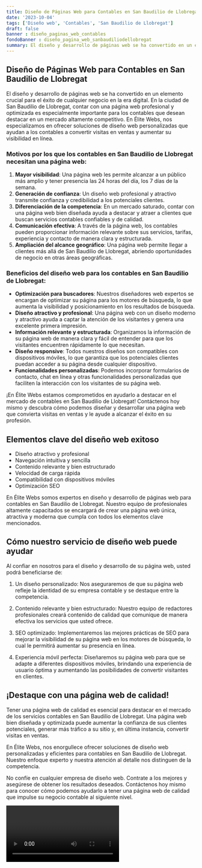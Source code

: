 ```yaml
---
title: Diseño de Páginas Web para Contables en San Baudilio de Llobregat
date: '2023-10-04'
tags: ['Diseño web', 'Contables', 'San Baudilio de Llobregat']
draft: false
banner : diseño_paginas_web_contables
fondoBanner : diseño_pagina_web_sanbaudiliodellobregat
summary: El diseño y desarrollo de páginas web se ha convertido en un elemento crucial para el éxito de cualquier negocio en la era digital. En la ciudad de San Baudilio de Llobregat, contar con una página web profesional y optimizada es especialmente importante para los contables que desean destacar en un mercado altamente competitivo. En Élite Webs, nos especializamos en ofrecer soluciones de diseño web personalizadas que ayudan a los contables a convertir visitas en ventas y aumentar su visibilidad en línea.
---
```


## Diseño de Páginas Web para Contables en San Baudilio de Llobregat

El diseño y desarrollo de páginas web se ha convertido en un elemento crucial para el éxito de cualquier negocio en la era digital. En la ciudad de San Baudilio de Llobregat, contar con una página web profesional y optimizada es especialmente importante para los contables que desean destacar en un mercado altamente competitivo. En Élite Webs, nos especializamos en ofrecer soluciones de diseño web personalizadas que ayudan a los contables a convertir visitas en ventas y aumentar su visibilidad en línea.

### Motivos por los que los contables en San Baudilio de Llobregat necesitan una página web:

1. **Mayor visibilidad**: Una página web les permite alcanzar a un público más amplio y tener presencia las 24 horas del día, los 7 días de la semana.
2. **Generación de confianza**: Un diseño web profesional y atractivo transmite confianza y credibilidad a los potenciales clientes.
3. **Diferenciación de la competencia**: En un mercado saturado, contar con una página web bien diseñada ayuda a destacar y atraer a clientes que buscan servicios contables confiables y de calidad.
4. **Comunicación efectiva**: A través de la página web, los contables pueden proporcionar información relevante sobre sus servicios, tarifas, experiencia y contacto de manera clara y estructurada.
5. **Ampliación del alcance geográfico**: Una página web permite llegar a clientes más allá de San Baudilio de Llobregat, abriendo oportunidades de negocio en otras áreas geográficas.

### Beneficios del diseño web para los contables en San Baudilio de Llobregat:

- **Optimización para buscadores**: Nuestros diseñadores web expertos se encargan de optimizar su página para los motores de búsqueda, lo que aumenta la visibilidad y posicionamiento en los resultados de búsqueda.
- **Diseño atractivo y profesional**: Una página web con un diseño moderno y atractivo ayuda a captar la atención de los visitantes y genera una excelente primera impresión.
- **Información relevante y estructurada**: Organizamos la información de su página web de manera clara y fácil de entender para que los visitantes encuentren rápidamente lo que necesitan.
- **Diseño responsive**: Todos nuestros diseños son compatibles con dispositivos móviles, lo que garantiza que los potenciales clientes puedan acceder a su página desde cualquier dispositivo.
- **Funcionalidades personalizadas**: Podemos incorporar formularios de contacto, chat en línea y otras funcionalidades personalizadas que faciliten la interacción con los visitantes de su página web.

¡En Élite Webs estamos comprometidos en ayudarlo a destacar en el mercado de contables en San Baudilio de Llobregat! Contáctenos hoy mismo y descubra cómo podemos diseñar y desarrollar una página web que convierta visitas en ventas y le ayude a alcanzar el éxito en su profesión.

<GifSeo />

<Cta />

## Elementos clave del diseño web exitoso

- Diseño atractivo y profesional
- Navegación intuitiva y sencilla
- Contenido relevante y bien estructurado
- Velocidad de carga rápida
- Compatibilidad con dispositivos móviles
- Optimización SEO

En Élite Webs somos expertos en diseño y desarrollo de páginas web para contables en San Baudilio de Llobregat. Nuestro equipo de profesionales altamente capacitados se encargará de crear una página web única, atractiva y moderna que cumpla con todos los elementos clave mencionados.

## Cómo nuestro servicio de diseño web puede ayudar

Al confiar en nosotros para el diseño y desarrollo de su página web, usted podrá beneficiarse de:

1. Un diseño personalizado: Nos aseguraremos de que su página web refleje la identidad de su empresa contable y se destaque entre la competencia.

2. Contenido relevante y bien estructurado: Nuestro equipo de redactores profesionales creará contenido de calidad que comunique de manera efectiva los servicios que usted ofrece.

3. SEO optimizado: Implementaremos las mejores prácticas de SEO para mejorar la visibilidad de su página web en los motores de búsqueda, lo cual le permitirá aumentar su presencia en línea.

4. Experiencia móvil perfecta: Diseñaremos su página web para que se adapte a diferentes dispositivos móviles, brindando una experiencia de usuario óptima y aumentando las posibilidades de convertir visitantes en clientes.

## ¡Destaque con una página web de calidad!

Tener una página web de calidad es esencial para destacar en el mercado de los servicios contables en San Baudilio de Llobregat. Una página web bien diseñada y optimizada puede aumentar la confianza de sus clientes potenciales, generar más tráfico a su sitio y, en última instancia, convertir visitas en ventas.

En Élite Webs, nos enorgullece ofrecer soluciones de diseño web personalizadas y eficientes para contables en San Baudilio de Llobregat. Nuestro enfoque experto y nuestra atención al detalle nos distinguen de la competencia.

No confíe en cualquier empresa de diseño web. Contrate a los mejores y asegúrese de obtener los resultados deseados. Contáctenos hoy mismo para conocer cómo podemos ayudarlo a tener una página web de calidad que impulse su negocio contable al siguiente nivel.

<Video />

<CtaBot job='Contables' city='San Baudilio de Llobregat'/>

<Gmaps query='San Baudilio de Llobregat+españa+maps' />